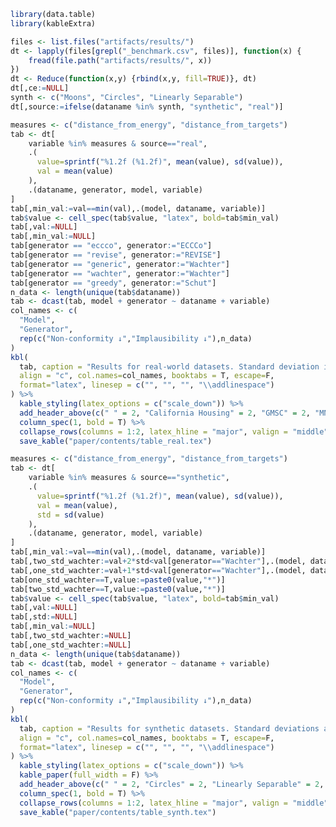 
```r
library(data.table)
library(kableExtra)
```

```r
files <- list.files("artifacts/results/")
dt <- lapply(files[grepl("_benchmark.csv", files)], function(x) {
    fread(file.path("artifacts/results/", x))
})
dt <- Reduce(function(x,y) {rbind(x,y, fill=TRUE)}, dt)
dt[,ce:=NULL]
synth <- c("Moons", "Circles", "Linearly Separable")
dt[,source:=ifelse(dataname %in% synth, "synthetic", "real")]
```

```r
measures <- c("distance_from_energy", "distance_from_targets")
tab <- dt[
    variable %in% measures & source=="real",
    .(
      value=sprintf("%1.2f (%1.2f)", mean(value), sd(value)),
      val = mean(value)
    ),
    .(dataname, generator, model, variable)
]
tab[,min_val:=val==min(val),.(model, dataname, variable)]
tab$value <- cell_spec(tab$value, "latex", bold=tab$min_val)
tab[,val:=NULL]
tab[,min_val:=NULL]
tab[generator == "eccco", generator:="ECCCo"]
tab[generator == "revise", generator:="REVISE"]
tab[generator == "generic", generator:="Wachter"]
tab[generator == "wachter", generator:="Wachter"]
tab[generator == "greedy", generator:="Schut"]
n_data <- length(unique(tab$dataname))
tab <- dcast(tab, model + generator ~ dataname + variable)
col_names <- c(
  "Model",
  "Generator",
  rep(c("Non-conformity ↓","Implausibility ↓"),n_data)
)
kbl(
  tab, caption = "Results for real-world datasets. Standard deviation in parentheses. \\label{tab:results-real}", 
  align = "c", col.names=col_names, booktabs = T, escape=F, 
  format="latex", linesep = c("", "", "", "\\addlinespace") 
) %>%
  kable_styling(latex_options = c("scale_down")) %>%
  add_header_above(c(" " = 2, "California Housing" = 2, "GMSC" = 2, "MNIST" = 2)) %>%
  column_spec(1, bold = T) %>%
  collapse_rows(columns = 1:2, latex_hline = "major", valign = "middle") %>%
  save_kable("paper/contents/table_real.tex")
```

```r
measures <- c("distance_from_energy", "distance_from_targets")
tab <- dt[
    variable %in% measures & source=="synthetic",
    .(
      value=sprintf("%1.2f (%1.2f)", mean(value), sd(value)),
      val = mean(value),
      std = sd(value)
    ),
    .(dataname, generator, model, variable)
]
tab[,min_val:=val==min(val),.(model, dataname, variable)]
tab[,two_std_wachter:=val+2*std<val[generator=="Wachter"],.(model, dataname, variable)]
tab[,one_std_wachter:=val+1*std<val[generator=="Wachter"],.(model, dataname, variable)]
tab[one_std_wachter==T,value:=paste0(value,"*")]
tab[two_std_wachter==T,value:=paste0(value,"*")]
tab$value <- cell_spec(tab$value, "latex", bold=tab$min_val)
tab[,val:=NULL]
tab[,std:=NULL]
tab[,min_val:=NULL]
tab[,two_std_wachter:=NULL]
tab[,one_std_wachter:=NULL]
n_data <- length(unique(tab$dataname))
tab <- dcast(tab, model + generator ~ dataname + variable)
col_names <- c(
  "Model",
  "Generator",
  rep(c("Non-conformity ↓","Implausibility ↓"),n_data)
)
kbl(
  tab, caption = "Results for synthetic datasets. Standard deviations across samples are shown in parentheses. Best outcomes are highlighted in bold. Asterisks indicate that the given value is more than one (*) or two (**) standard deviations away from the baseline (Wachter). \\label{tab:results-synth} \\newline", 
  align = "c", col.names=col_names, booktabs = T, escape=F, 
  format="latex", linesep = c("", "", "", "\\addlinespace") 
) %>%
  kable_styling(latex_options = c("scale_down")) %>%
  kable_paper(full_width = F) %>%
  add_header_above(c(" " = 2, "Circles" = 2, "Linearly Separable" = 2, "Moons" = 2)) %>%
  column_spec(1, bold = T) %>%
  collapse_rows(columns = 1:2, latex_hline = "major", valign = "middle") %>%
  save_kable("paper/contents/table_synth.tex")
```